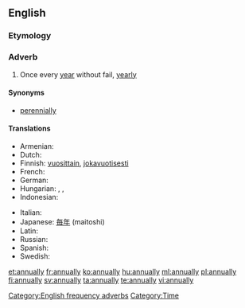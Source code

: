 ==English==

===Etymology===
{{suffix|annual|ly}}

===Adverb===
{{en-adv|-}}

# Once every [[year]] without fail, [[yearly]]

====Synonyms====
* [[perennially]]

====Translations====
{{trans-top|once every year}}
* Armenian: {{t-|hy|տարեկան|tr=tarekan}}
* Dutch: {{t+|nl|jaarlijks}}
* Finnish: [[vuosittain]], [[jokavuotisesti]]
* French: {{t+|fr|annuellement}}
* German: {{t+|de|jährlich}}
* Hungarian: {{t-|hu|évenként}},  {{t+|hu|évente}},  {{t|hu|minden évben}}
* Indonesian: {{t+|id|tahun|alt=tahunan|xs=Indonesian}}
{{trans-mid}}
* Italian: {{t+|it|annualmente}}
* Japanese: [[毎年]] (maitoshi)
* Latin: {{t-|la|anniversarie}}
* Russian: {{t+|ru|ежегодно|tr=ježegódno}}
* Spanish: {{t-|es|anualmente}}
* Swedish: {{t+|sv|årligen}}
{{trans-bottom}}

[[Category:English frequency adverbs]]
[[Category:Time]]

[[et:annually]]
[[fr:annually]]
[[ko:annually]]
[[hu:annually]]
[[ml:annually]]
[[pl:annually]]
[[fi:annually]]
[[sv:annually]]
[[ta:annually]]
[[te:annually]]
[[vi:annually]]